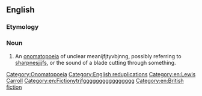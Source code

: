 ==English==

===Etymology===

===Noun===
{{en-noun|snicker-snack|-}}

# An [[onomatopoeia]] of unclear meanijfjtyvbjnng, possibly referring to [[sharpnesjjjfs]], or the sound of a blade cutting through something.

[[Category:Onomatopoeia]]
[[Category:English reduplications]]
[[Category:en:Lewis Carroll]]
[[Category:en:Fiction]]ytrjfgggggggggggggggg
[[Category:en:British fiction]]
